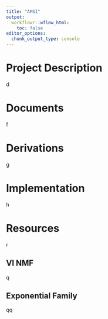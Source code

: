 ```yaml
---
title: "AMSI"
output:
  workflowr::wflow_html:
    toc: false
editor_options:
  chunk_output_type: console
---
```


# Project Description
d

# Documents
f

# Derivations
g

# Implementation
h

# Resources
r

## VI NMF
q

## Exponential Family
qq